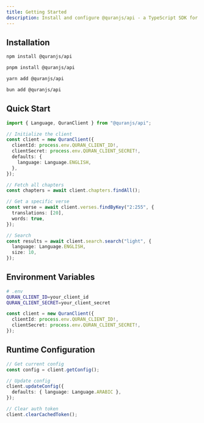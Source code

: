 ```yaml
---
title: Getting Started
description: Install and configure @quranjs/api - a TypeScript SDK for the Quran.com API.
---
```


## Installation

```bash tab="npm"
npm install @quranjs/api
```

```bash tab="pnpm"
pnpm install @quranjs/api
```

```bash tab="yarn"
yarn add @quranjs/api
```

```bash tab="bun"
bun add @quranjs/api
```

## Quick Start

```ts
import { Language, QuranClient } from "@quranjs/api";

// Initialize the client
const client = new QuranClient({
  clientId: process.env.QURAN_CLIENT_ID!,
  clientSecret: process.env.QURAN_CLIENT_SECRET!,
  defaults: {
    language: Language.ENGLISH,
  },
});

// Fetch all chapters
const chapters = await client.chapters.findAll();

// Get a specific verse
const verse = await client.verses.findByKey("2:255", {
  translations: [20],
  words: true,
});

// Search
const results = await client.search.search("light", {
  language: Language.ENGLISH,
  size: 10,
});
```

## Environment Variables

```bash
# .env
QURAN_CLIENT_ID=your_client_id
QURAN_CLIENT_SECRET=your_client_secret
```

```ts
const client = new QuranClient({
  clientId: process.env.QURAN_CLIENT_ID!,
  clientSecret: process.env.QURAN_CLIENT_SECRET!,
});
```

## Runtime Configuration

```ts
// Get current config
const config = client.getConfig();

// Update config
client.updateConfig({
  defaults: { language: Language.ARABIC },
});

// Clear auth token
client.clearCachedToken();
```
